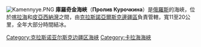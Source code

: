 [[Image:Kamennyye.PNG|thumb]]
'''庫羅奇金海峽'''（'''Пролив Курочкина'''）是[[俄羅斯|俄羅斯]]的海峽，位於[[喀拉海|喀拉海]]和[[皮亞西納灣|皮亞西納灣]]之間，由[[克拉斯諾亞爾斯克邊疆區|克拉斯諾亞爾斯克邊疆區]]負責管轄，寬11至20公里，全年大部分時間結冰。

{{coord|73|48|09|N|84|42|21|E|type:waterbody|display=title}}
{{Russia-geo-stub}}
{{DEFAULTSORT:Курочкина}}
[[Category:克拉斯诺亚尔斯克边疆区海峡|Category:克拉斯诺亚尔斯克边疆区海峡]]
[[Category:卡拉海海峽|Category:卡拉海海峽]]